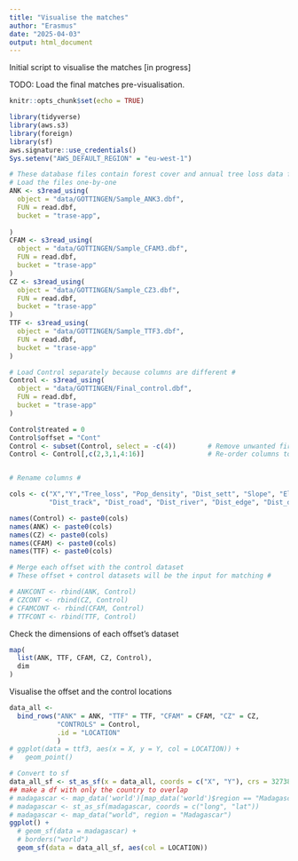 ```yaml
---
title: "Visualise the matches"
author: "Erasmus"
date: "2025-04-03"
output: html_document
---
```


Initial script to visualise the matches [in progress]

TODO: 
Load the final matches pre-visualisation.

```r
knitr::opts_chunk$set(echo = TRUE)

library(tidyverse)
library(aws.s3)
library(foreign)
library(sf)
aws.signature::use_credentials()
Sys.setenv("AWS_DEFAULT_REGION" = "eu-west-1")

# These database files contain forest cover and annual tree loss data for the whole area of each biodiversity offset.
# Load the files one-by-one
ANK <- s3read_using(
  object = "data/GOTTINGEN/Sample_ANK3.dbf",
  FUN = read.dbf,
  bucket = "trase-app", 
  
)
CFAM <- s3read_using(
  object = "data/GOTTINGEN/Sample_CFAM3.dbf",
  FUN = read.dbf,
  bucket = "trase-app"
)
CZ <- s3read_using(
  object = "data/GOTTINGEN/Sample_CZ3.dbf",
  FUN = read.dbf,
  bucket = "trase-app"
)
TTF <- s3read_using(
  object = "data/GOTTINGEN/Sample_TTF3.dbf",
  FUN = read.dbf,
  bucket = "trase-app"
) 

# Load Control separately because columns are different # 
Control <- s3read_using(
  object = "data/GOTTINGEN/Final_control.dbf",
  FUN = read.dbf,
  bucket = "trase-app"
)

Control$treated = 0
Control$offset = "Cont"
Control <- subset(Control, select = -c(4))        # Remove unwanted fire variable
Control <- Control[,c(2,3,1,4:16)]                # Re-order columns to match offset dataframes


# Rename columns #

cols <- c("X","Y","Tree_loss", "Pop_density", "Dist_sett", "Slope", "Elevation", "Aspect", "Annual_Rain",
          "Dist_track", "Dist_road", "Dist_river", "Dist_edge", "Dist_defor", "treated", "offset")

names(Control) <- paste0(cols)
names(ANK) <- paste0(cols)
names(CZ) <- paste0(cols)
names(CFAM) <- paste0(cols)
names(TTF) <- paste0(cols)

# Merge each offset with the control dataset 
# These offset + control datasets will be the input for matching #

# ANKCONT <- rbind(ANK, Control)
# CZCONT <- rbind(CZ, Control)
# CFAMCONT <- rbind(CFAM, Control)
# TTFCONT <- rbind(TTF, Control)

```

Check the dimensions of each offset's dataset
``` r
map(
  list(ANK, TTF, CFAM, CZ, Control), 
  dim
)
```

Visualise the offset and the control locations
``` r
data_all <-
  bind_rows("ANK" = ANK, "TTF" = TTF, "CFAM" = CFAM, "CZ" = CZ,
            "CONTROLS" = Control,
            .id = "LOCATION"
            )
# ggplot(data = ttf3, aes(x = X, y = Y, col = LOCATION)) + 
#   geom_point()

# Convert to sf
data_all_sf <- st_as_sf(x = data_all, coords = c("X", "Y"), crs = 32738)
## make a df with only the country to overlap
# madagascar <- map_data('world')[map_data('world')$region == "Madagascar",]
# madagascar <- st_as_sf(madagascar, coords = c("long", "lat"))
# madagascar <- map_data("world", region = "Madagascar")
ggplot() + 
  # geom_sf(data = madagascar) +
  # borders("world")
  geom_sf(data = data_all_sf, aes(col = LOCATION))
```